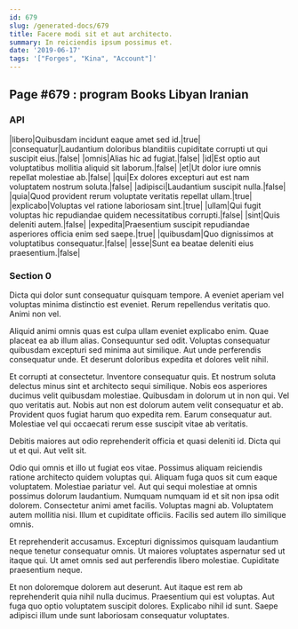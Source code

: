 ```yaml
---
id: 679
slug: /generated-docs/679
title: Facere modi sit et aut architecto.
summary: In reiciendis ipsum possimus et.
date: '2019-06-17'
tags: '["Forges", "Kina", "Account"]'
---
```



## Page #679 : program Books Libyan Iranian
### API

|libero|Quibusdam incidunt eaque amet sed id.|true|
|consequatur|Laudantium doloribus blanditiis cupiditate corrupti ut qui suscipit eius.|false|
|omnis|Alias hic ad fugiat.|false|
|id|Est optio aut voluptatibus mollitia aliquid sit laborum.|false|
|et|Ut dolor iure omnis repellat molestiae ab.|false|
|qui|Ex dolores excepturi aut est nam voluptatem nostrum soluta.|false|
|adipisci|Laudantium suscipit nulla.|false|
|quia|Quod provident rerum voluptate veritatis repellat ullam.|true|
|explicabo|Voluptas vel ratione laboriosam sint.|true|
|ullam|Qui fugit voluptas hic repudiandae quidem necessitatibus corrupti.|false|
|sint|Quis deleniti autem.|false|
|expedita|Praesentium suscipit repudiandae asperiores officia enim sed saepe.|true|
|quibusdam|Quo dignissimos at voluptatibus consequatur.|false|
|esse|Sunt ea beatae deleniti eius praesentium.|false|






### Section 0
Dicta qui dolor sunt consequatur quisquam tempore. A eveniet aperiam vel voluptas minima distinctio est eveniet. Rerum repellendus veritatis quo. Animi non vel.
 Aliquid animi omnis quas est culpa ullam eveniet explicabo enim. Quae placeat ea ab illum alias. Consequuntur sed odit. Voluptas consequatur quibusdam excepturi sed minima aut similique. Aut unde perferendis consequatur unde. Et deserunt doloribus expedita et dolores velit nihil.
 Et corrupti at consectetur. Inventore consequatur quis. Et nostrum soluta delectus minus sint et architecto sequi similique. Nobis eos asperiores ducimus velit quibusdam molestiae.
Quibusdam in dolorum ut in non qui. Vel quo veritatis aut. Nobis aut non est dolorum autem velit consequatur et ab. Provident quos fugiat harum quo expedita rem. Earum consequatur aut. Molestiae vel qui occaecati rerum esse suscipit vitae ab veritatis.
 Debitis maiores aut odio reprehenderit officia et quasi deleniti id. Dicta qui ut et qui. Aut velit sit.
 Odio qui omnis et illo ut fugiat eos vitae. Possimus aliquam reiciendis ratione architecto quidem voluptas qui. Aliquam fuga quos sit cum eaque voluptatem. Molestiae pariatur vel. Aut qui sequi molestiae at omnis possimus dolorum laudantium.
Numquam numquam id et sit non ipsa odit dolorem. Consectetur animi amet facilis. Voluptas magni ab. Voluptatem autem mollitia nisi. Illum et cupiditate officiis. Facilis sed autem illo similique omnis.
 Et reprehenderit accusamus. Excepturi dignissimos quisquam laudantium neque tenetur consequatur omnis. Ut maiores voluptates aspernatur sed ut itaque qui. Ut amet omnis sed aut perferendis libero molestiae. Cupiditate praesentium neque.
 Et non doloremque dolorem aut deserunt. Aut itaque est rem ab reprehenderit quia nihil nulla ducimus. Praesentium qui est voluptas. Aut fuga quo optio voluptatem suscipit dolores. Explicabo nihil id sunt. Saepe adipisci illum unde sunt laboriosam consequatur voluptates.
